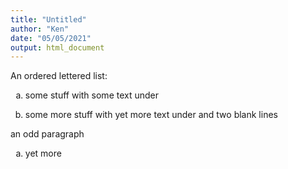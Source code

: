 ```yaml
---
title: "Untitled"
author: "Ken"
date: "05/05/2021"
output: html_document
---
```


An ordered lettered list:

a) some stuff
with some text under

a) some more stuff
with yet more text under and two blank lines

an odd paragraph

a) yet more
